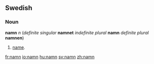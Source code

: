 ==Swedish==

===Noun===
'''namn''' ''n'' (''definite singular'' '''namnet''' ''indefinite plural'' '''namn''' ''definite plural'' '''namnen''')

# [[name]].

[[fr:namn]]
[[io:namn]]
[[hu:namn]]
[[sv:namn]]
[[zh:namn]]